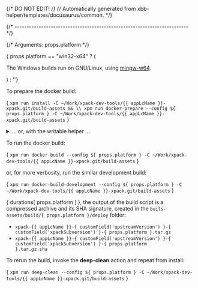 {/* DO NOT EDIT! */}
{/* Automatically generated from xbb-helper/templates/docusaurus/common. */}



{/* ------------------------------------------------------------------------ */}

{/* Arguments: props.platform */}

{ props.platform == "win32-x64" ? ( <p>The Windows builds run on GNU/Linux, using <a href="https://mingw-w64.org">mingw-w64</a>.</p> ) : ''}

To prepare the docker build:

<CodeBlock language="sh"> {
`xpm run install -C ~/Work/xpack-dev-tools/{{ appLcName }}-xpack.git/build-assets && \\
xpm run docker-prepare --config ${ props.platform } -C ~/Work/xpack-dev-tools/{{ appLcName }}-xpack.git/build-assets`
} </CodeBlock>

<details>
<summary>... or, with the writable helper ...</summary>

<CodeBlock language="sh"> {
`xpm run install -C ~/Work/xpack-dev-tools/{{ appLcName }}-xpack.git/build-assets && \\
xpm run link-deps -C ~/Work/xpack-dev-tools/{{ appLcName }}-xpack.git/build-assets && \\
xpm run docker-prepare --config ${ props.platform } -C ~/Work/xpack-dev-tools/{{ appLcName }}-xpack.git/build-assets && \\
xpm run docker-link-deps --config ${ props.platform } -C ~/Work/xpack-dev-tools/{{ appLcName }}-xpack.git/build-assets`
} </CodeBlock>

</details>

To run the docker build:

<CodeBlock language="sh"> {
`xpm run docker-build --config ${ props.platform } -C ~/Work/xpack-dev-tools/{{ appLcName }}-xpack.git/build-assets`
} </CodeBlock>

or, for more verbosity, run the similar development build:

<CodeBlock language="sh"> {
`xpm run docker-build-development --config ${ props.platform } -C ~/Work/xpack-dev-tools/{{ appLcName }}-xpack.git/build-assets`
} </CodeBlock>

{ durations[ props.platform ] }, the output of the build script is a compressed
archive and its SHA signature, created in
the <code>buils-assets/build/{ props.platform }/deploy</code> folder:

* <code>xpack-{{ appLcName }}-{ customField('upstreamVersion') }-{ customField('xpackSubversion') }-{ props.platform }.tar.gz</code>
* <code>xpack-{{ appLcName }}-{ customField('upstreamVersion') }-{ customField('xpackSubversion') }-{ props.platform }.tar.gz.sha</code>

To rerun the build, invoke the **deep-clean** action and repeat from install:

<CodeBlock language="sh"> {
`xpm run deep-clean --config ${ props.platform } -C ~/Work/xpack-dev-tools/{{ appLcName }}-xpack.git/build-assets`
} </CodeBlock>
